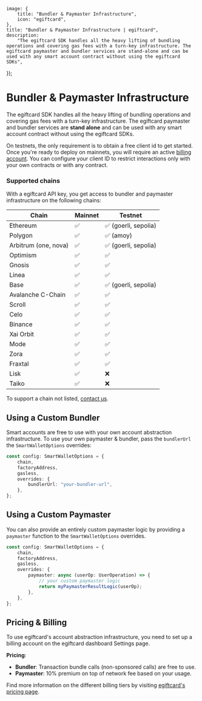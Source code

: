 
	image: {
		title: "Bundler & Paymaster Infrastructure",
		icon: "egiftcard",
	},
	title: "Bundler & Paymaster Infrastructure | egiftcard",
	description:
		"The egiftcard SDK handles all the heavy lifting of bundling operations and covering gas fees with a turn-key infrastructure. The egiftcard paymaster and bundler services are stand-alone and can be used with any smart account contract without using the egiftcard SDKs",
});

# Bundler & Paymaster Infrastructure

The egiftcard SDK handles all the heavy lifting of bundling operations and covering gas fees with a turn-key infrastructure.
The egiftcard paymaster and bundler services are **stand alone** and can be used with any smart account contract without using the egiftcard SDKs.

On testnets, the only requirement is to obtain a free client id to get started.
Once you're ready to deploy on mainnets, you will require an active [billing account](https://egiftcard.cc/dashboard/settings).
You can configure your client ID to restrict interactions only with your own contracts or with any contract.

### Supported chains

With a egiftcard API key, you get access to bundler and paymaster infrastructure on the following chains:

| Chain             | Mainnet | Testnet              |
| ----------------- | ------- | -------------------- |
| Ethereum          | ✅      | ✅ (goerli, sepolia) |
| Polygon           | ✅      | ✅ (amoy)    |
| Arbitrum  (one, nova)         | ✅      | ✅ (goerli, sepolia) |
| Optimism          | ✅      | ✅                   |
| Gnosis            | ✅      | ✅                   |
| Linea             | ✅      | ✅                   |
| Base              | ✅      | ✅ (goerli, sepolia) |
| Avalanche C-Chain | ✅      | ✅                   |
| Scroll            | ✅      | ✅                   |
| Celo              | ✅      | ✅                   |
| Binance           | ✅      | ✅                   |
| Xai Orbit         | ✅      | ✅                   |
| Mode              | ✅      | ✅                   |
| Zora              | ✅      | ✅                   |
| Fraxtal           | ✅      | ✅                   |
| Lisk           | ✅      | ❌                   |
| Taiko           | ✅      | ❌                   |

To support a chain not listed, [contact us](https://egiftcard.typeform.com/to/Q93CVgUc?typeform-source=egiftcard-www-git-mariano-ftd-1670.egiftcard-preview.com).

## Using a Custom Bundler

Smart accounts are free to use with your own account abstraction infrastructure. To use your own paymaster & bundler,
pass the `bundlerUrl` the `SmartWalletOptions` overrides:

```ts
const config: SmartWalletOptions = {
	chain,
	factoryAddress,
	gasless,
	overrides: {
		bundlerUrl: "your-bundler-url",
	},
};
```

## Using a Custom Paymaster

You can also provide an entirely custom paymaster logic by providing a `paymaster` function to the `SmartWalletOptions` overrides.

```ts
const config: SmartWalletOptions = {
	chain,
	factoryAddress,
	gasless,
	overrides: {
		paymaster: async (userOp: UserOperation) => {
			// your custom paymaster logic
			return myPaymasterResultLogic(userOp);
		},
	},
};
```

## Pricing & Billing

To use egiftcard's account abstraction infrastructure, you need to set up a billing account on the egiftcard dashboard Settings page.

**Pricing**:

- **Bundler**: Transaction bundle calls (non-sponsored calls) are free to use.
- **Paymaster**: 10% premium on top of network fee based on your usage.

Find more information on the different billing tiers by visiting [egiftcard's pricing page](https://egiftcard.cc/pricing).
